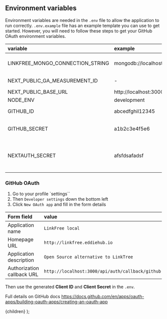 
## Environment variables

Environment variables are needed in the `.env` file to allow the application to run correctly. `.env.example` file has an example template you can use to get started. However, you will need to follow these steps to get your GitHub OAuth environment variables.

| variable                         | example                            | required | description                                         |
| :------------------------------- | :--------------------------------- | :------- | :-------------------------------------------------- |
| LINKFREE_MONGO_CONNECTION_STRING | mongodb://localhost:27017/linkfree | true     | Database connection string                          |
| NEXT_PUBLIC_GA_MEASUREMENT_ID    | -                                  | false    | Google analytics id                                 |
| NEXT_PUBLIC_BASE_URL             | http://localhost:3000              | true     | Hosting url                                         |
| NODE_ENV                         | development                        | true     | -                                                   |
| GITHUB_ID                        | abcedfghil12345                    | true     | GitHub OAuth ID                                     |
| GITHUB_SECRET                    | a1b2c3e4f5e6                       | true     | GitHub OAuth Secret                                 |
| NEXTAUTH_SECRET                  | afsfdsafadsf                       | true     | Next Auth Secret, this can be any random characters |

### GitHub OAuth

1. Go to your profile `settings``
2. Then `Developer settings` down the bottom left
3. Click `New OAuth app` and fill in the form details

| Form field                 | value                                            |
| :------------------------- | :----------------------------------------------- |
| Application name           | `LinkFree local`                                 |
| Homepage URL               | `http://linkfree.eddiehub.io`                    |
| Application description    | `Open Source alternative to LinkTree`            |
| Authorization callback URL | `http://localhost:3000/api/auth/callback/github` |

Then use the generated **Client ID** and **Client Secret** in the `.env`.

Full details on GitHub docs https://docs.github.com/en/apps/oauth-apps/building-oauth-apps/creating-an-oauth-app

  <DocsLayout title="LinkFree Local Development Documentation">
    {children}
  </DocsLayout>
);
